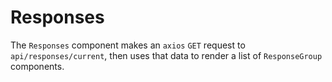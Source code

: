 
<Meta title="Docs/Responses" />

# Responses

The `Responses` component makes an `axios` `GET` request to `api/responses/current`, then uses that data to render a list of `ResponseGroup` components.

<Canvas>
    <Story id="responses--primary" />
</Canvas>
